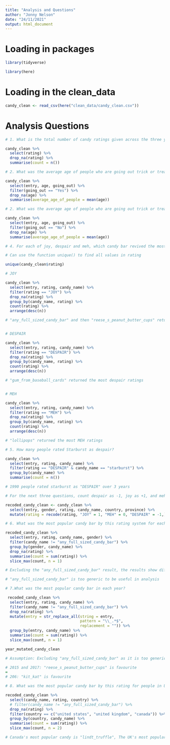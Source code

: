 ```yaml
---
title: "Analysis and Questions"
author: "Jonny Nelson"
date: "24/11/2021"
output: html_document
---
```


# Loading in packages

```r
library(tidyverse)

library(here)
```


# Loading in the clean_data

```r

candy_clean <- read_csv(here("clean_data/candy_clean.csv"))

```

# Analysis Questions


```r

# 1. What is the total number of candy ratings given across the three years. (Number of candy ratings, not the number of raters. Don’t count missing values)

candy_clean %>%
  select(rating) %>%
  drop_na(rating) %>%
  summarise(count = n())


```

```r

# 2. What was the average age of people who are going out trick or treating?

candy_clean %>%
  select(entry, age, going_out) %>%
  filter(going_out == "Yes") %>%
  drop_na(age) %>%
  summarise(average_age_of_people = mean(age))

```


```r

# 2. What was the average age of people who are going out trick or treating?

candy_clean %>%
  select(entry, age, going_out) %>%
  filter(going_out == "No") %>%
  drop_na(age) %>%
  summarise(average_age_of_people = mean(age))

```

```r

# 4. For each of joy, despair and meh, which candy bar revived the most of these ratings?

# Can use the function unique() to find all values in rating

unique(candy_clean$rating)

# JOY

candy_clean %>%
  select(entry, rating, candy_name) %>%
  filter(rating == "JOY") %>%
  drop_na(rating) %>%
  group_by(candy_name, rating) %>%
  count(rating) %>%
  arrange(desc(n))

# "any_full_sized_candy_bar" and then "reese_s_peanut_butter_cups" returned the most joy ratings


# DESPAIR

candy_clean %>%
  select(entry, rating, candy_name) %>%
  filter(rating == "DESPAIR") %>%
  drop_na(rating) %>%
  group_by(candy_name, rating) %>%
  count(rating) %>%
  arrange(desc(n))

# "gum_from_baseball_cards" returned the most despair ratings


# MEH

candy_clean %>%
  select(entry, rating, candy_name) %>%
  filter(rating == "MEH") %>%
  drop_na(rating) %>%
  group_by(candy_name, rating) %>%
  count(rating) %>%
  arrange(desc(n))

# "lollipops" returned the most MEH ratings

```

```r

# 5. How many people rated Starburst as despair?

candy_clean %>%
  select(entry, rating, candy_name) %>%
  filter(rating == "DESPAIR" & candy_name == "starburst") %>%
  group_by(candy_name) %>%
  summarise(count = n())

# 1990 people rated starburst as "DESPAIR" over 3 years

```

```r

# For the next three questions, count despair as -1, joy as +1, and meh as 0.

recoded_candy_clean <- candy_clean %>%
  select(entry, gender, rating, candy_name, country, province) %>%
  mutate(rating = recode(rating, "JOY" = 1, "MEH" = 0, "DESPAIR" = -1,))

```

```r

# 6. What was the most popular candy bar by this rating system for each gender in the dataset ?

recoded_candy_clean %>%
  select(entry, rating, candy_name, gender) %>%
  filter(candy_name != "any_full_sized_candy_bar") %>%
  group_by(gender, candy_name) %>%
  drop_na(rating) %>%
  summarise(count = sum(rating)) %>%
  slice_max(count, n = 1) 

# Excluding the "any_full_sized_candy_bar" result, the results show different candy preferences by gender below.

# "any_full_sized_candy_bar" is too generic to be useful in analysis

```

```r

# 7.What was the most popular candy bar in each year?

 recoded_candy_clean %>%
  select(entry, rating, candy_name) %>%
  filter(candy_name != "any_full_sized_candy_bar") %>%
  drop_na(rating) %>%
  mutate(entry = str_replace_all(string = entry,
                                 pattern = "\\_.*$",
                                 replacement = "")) %>%
  group_by(entry, candy_name) %>%
  summarise(count = sum(rating)) %>%
  slice_max(count, n = 1)

year_mutated_candy_clean

# Assumption: Excluding "any_full_sized_candy_bar" as it is too generic

# 2015 and 2017: "reese_s_peanut_butter_cups" is favourite
=
# 206: "kit_kat" is favourite

```

```r

# 8. What was the most popular candy bar by this rating for people in US, Canada, UK, and all other countries?

recoded_candy_clean %>%
  select(candy_name, rating, country) %>%
  # filter(candy_name != "any_full_sized_candy_bar") %>%
  drop_na(rating) %>%
  filter(country == c("united states", "united kingdom", "canada")) %>%
  group_by(country, candy_name) %>%
  summarise(count = sum(rating)) %>%
  slice_max(count, n = 2)

# Canada's most popular candy is "lindt_truffle", The UK's most popular candy is "reese_s_peanut_butter_cups" and the US's most popular candy is "reese_s_peanut_butter_cups" excluding "any_full_sized_candy_bar".

```

